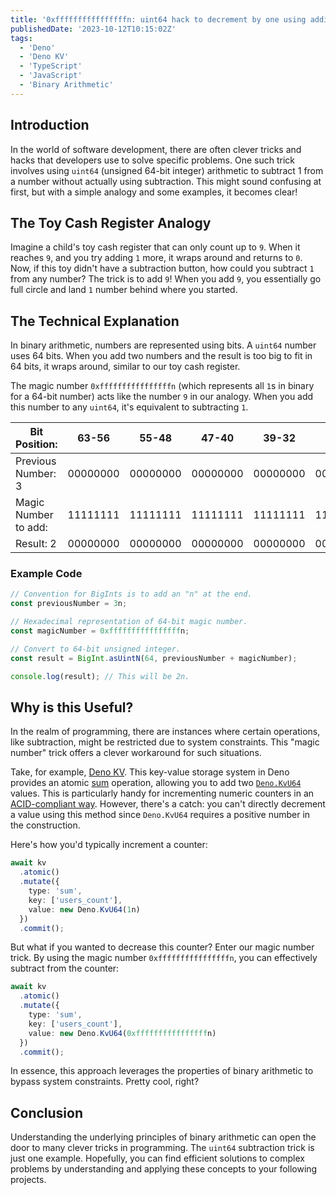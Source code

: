 ```yaml
---
title: '0xffffffffffffffffn: uint64 hack to decrement by one using addition'
publishedDate: '2023-10-12T10:15:02Z'
tags:
  - 'Deno'
  - 'Deno KV'
  - 'TypeScript'
  - 'JavaScript'
  - 'Binary Arithmetic'
---
```


## Introduction

In the world of software development, there are often clever tricks and hacks that developers use to solve specific problems. One such trick involves using `uint64` (unsigned 64-bit integer) arithmetic to subtract 1 from a number without actually using subtraction. This might sound confusing at first, but with a simple analogy and some examples, it becomes clear!

## The Toy Cash Register Analogy

Imagine a child's toy cash register that can only count up to `9`. When it reaches `9`, and you try adding `1` more, it wraps around and returns to `0`. Now, if this toy didn't have a subtraction button, how could you subtract `1` from any number? The trick is to add `9`! When you add `9`, you essentially go full circle and land `1` number behind where you started.

## The Technical Explanation

In binary arithmetic, numbers are represented using bits. A `uint64` number uses 64 bits. When you add two numbers and the result is too big to fit in 64 bits, it wraps around, similar to our toy cash register.

The magic number `0xffffffffffffffffn` (which represents all `1`s in binary for a 64-bit number) acts like the number `9` in our analogy. When you add this number to any `uint64`, it's equivalent to subtracting `1`.

| Bit Position:        | 63-56    | 55-48    | 47-40    | 39-32    | 31-24    | 23-16    | 15-8     | 7-0      |
| -------------------- | -------- | -------- | -------- | -------- | -------- | -------- | -------- | -------- |
| Previous Number: 3   | 00000000 | 00000000 | 00000000 | 00000000 | 00000000 | 00000000 | 00000000 | 00000011 |
| Magic Number to add: | 11111111 | 11111111 | 11111111 | 11111111 | 11111111 | 11111111 | 11111111 | 11111111 |
| Result: 2            | 00000000 | 00000000 | 00000000 | 00000000 | 00000000 | 00000000 | 00000000 | 00000010 |

### Example Code

```javascript
// Convention for BigInts is to add an "n" at the end.
const previousNumber = 3n;

// Hexadecimal representation of 64-bit magic number.
const magicNumber = 0xffffffffffffffffn;

// Convert to 64-bit unsigned integer.
const result = BigInt.asUintN(64, previousNumber + magicNumber);

console.log(result); // This will be 2n.
```

## Why is this Useful?

In the realm of programming, there are instances where certain operations, like subtraction, might be restricted due to system constraints. This "magic number" trick offers a clever workaround for such situations.

Take, for example, [Deno KV](https://deno.com/kv). This key-value storage system in Deno provides an atomic [sum](https://docs.deno.com/kv/manual/operations#sum) operation, allowing you to add two [`Deno.KvU64`](https://deno.land/api@v1.37.0?s=Deno.KvU64&unstable=) values. This is particularly handy for incrementing numeric counters in an [ACID-compliant way](https://en.wikipedia.org/wiki/ACID). However, there's a catch: you can't directly decrement a value using this method since `Deno.KvU64` requires a positive number in the construction.

Here's how you'd typically increment a counter:

```typescript
await kv
  .atomic()
  .mutate({
    type: 'sum',
    key: ['users_count'],
    value: new Deno.KvU64(1n)
  })
  .commit();
```

But what if you wanted to decrease this counter? Enter our magic number trick. By using the magic number `0xffffffffffffffffn`, you can effectively subtract from the counter:

```typescript
await kv
  .atomic()
  .mutate({
    type: 'sum',
    key: ['users_count'],
    value: new Deno.KvU64(0xffffffffffffffffn)
  })
  .commit();
```

In essence, this approach leverages the properties of binary arithmetic to bypass system constraints. Pretty cool, right?

## Conclusion

Understanding the underlying principles of binary arithmetic can open the door to many clever tricks in programming. The `uint64` subtraction trick is just one example. Hopefully, you can find efficient solutions to complex problems by understanding and applying these concepts to your following projects.
